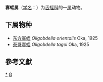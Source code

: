 {{Automatic taxobox
| taxon = Oligobdella 
| authority = Moore, 1918
}}
'''寡蛭属'''（[[学名|学名]]：{{lang|la|''Oligobdella''}}）为[[舌蛭科|舌蛭科]]的一[[属|属]]动物。

==下属物种==
* [[东方寡蛭|东方寡蛭]] ''Oligobdella orientalis'' Oka, 1925
* [[泰哥寡蛭|泰哥寡蛭]] ''Oligobdella tagoi'' Oka, 1925

==參考文獻==
{{reflist}}

{{taxonbar}}

[[Category:_寡蛭属|*]]
[[Category:_1918年描述的分类群|G]]